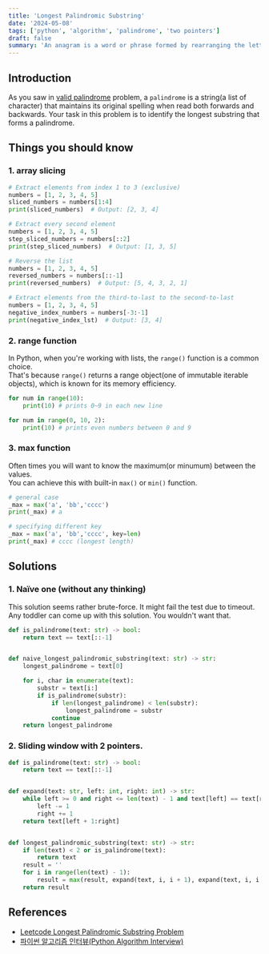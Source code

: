 ```yaml
---
title: 'Longest Palindromic Substring'
date: '2024-05-08'
tags: ['python', 'algorithm', 'palindrome', 'two pointers']
draft: false
summary: 'An anagram is a word or phrase formed by rearranging the letters of another word or phrase, using all the original letters exactly once. Group these!'
---
```


## Introduction

As you saw in [valid palindrome](/blog/algorithm-python/valid-palindrome) problem, a `palindrome` is a string(a list of character) that maintains its original spelling when read both forwards and backwards.
Your task in this problem is to identify the longest substring that forms a palindrome.

## Things you should know

### 1. array slicing
```python:slicing.py
# Extract elements from index 1 to 3 (exclusive)
numbers = [1, 2, 3, 4, 5]
sliced_numbers = numbers[1:4]
print(sliced_numbers)  # Output: [2, 3, 4]

# Extract every second element
numbers = [1, 2, 3, 4, 5]
step_sliced_numbers = numbers[::2]  
print(step_sliced_numbers)  # Output: [1, 3, 5]

# Reverse the list
numbers = [1, 2, 3, 4, 5]
reversed_numbers = numbers[::-1]  
print(reversed_numbers)  # Output: [5, 4, 3, 2, 1]

# Extract elements from the third-to-last to the second-to-last
numbers = [1, 2, 3, 4, 5]
negative_index_numbers = numbers[-3:-1]  
print(negative_index_lst)  # Output: [3, 4]
```


### 2. range function

In Python, when you're working with lists, the `range()` function is a common choice.  
That's because `range()` returns a range object(one of immutable iterable objects), which is known for its memory efficiency.
```python:slicing.py
for num in range(10):
    print(10) # prints 0~9 in each new line

for num in range(0, 10, 2):
    print(10) # prints even numbers between 0 and 9
```

### 3. max function
Often times you will want to know the maximum(or minumum) between the values.  
You can achieve this with built-in `max()` or `min()` function.
```python:max-min.py
# general case
_max = max('a', 'bb','cccc')
print(_max) # a

# specifying different key
_max = max('a', 'bb','cccc', key=len)
print(_max) # cccc (longest length)
```
## Solutions

### 1. Naïve one (without any thinking)

This solution seems rather brute-force. It might fail the test due to timeout.  
Any toddler can come up with this solution. You wouldn't want that.

```python:main.py
def is_palindrome(text: str) -> bool:
    return text == text[::-1]


def naive_longest_palindromic_substring(text: str) -> str:
    longest_palindrome = text[0]

    for i, char in enumerate(text):
        substr = text[i:]
        if is_palindrome(substr):
            if len(longest_palindrome) < len(substr):
                longest_palindrome = substr
            continue
    return longest_palindrome
```

### 2. Sliding window with 2 pointers.

```python:main.py
def is_palindrome(text: str) -> bool:
    return text == text[::-1]


def expand(text: str, left: int, right: int) -> str:
    while left >= 0 and right <= len(text) - 1 and text[left] == text[right]:
        left -= 1
        right += 1
    return text[left + 1:right]


def longest_palindromic_substring(text: str) -> str:
    if len(text) < 2 or is_palindrome(text):
        return text
    result = ''
    for i in range(len(text) - 1):
        result = max(result, expand(text, i, i + 1), expand(text, i, i + 2), key=len)
    return result
```

## References

- [Leetcode Longest Palindromic Substring Problem](https://leetcode.com/problems/longest-palindromic-substring)
- [파이썬 알고리즘 인터뷰(Python Algorithm Interview)](https://www.aladin.co.kr/shop/wproduct.aspx?ItemId=245495826)
